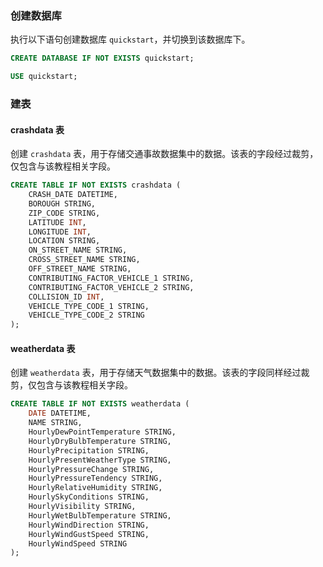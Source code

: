 
### 创建数据库

执行以下语句创建数据库 `quickstart`，并切换到该数据库下。

```sql
CREATE DATABASE IF NOT EXISTS quickstart;

USE quickstart;
```

### 建表

#### crashdata 表

创建 `crashdata` 表，用于存储交通事故数据集中的数据。该表的字段经过裁剪，仅包含与该教程相关字段。

```sql
CREATE TABLE IF NOT EXISTS crashdata (
    CRASH_DATE DATETIME,
    BOROUGH STRING,
    ZIP_CODE STRING,
    LATITUDE INT,
    LONGITUDE INT,
    LOCATION STRING,
    ON_STREET_NAME STRING,
    CROSS_STREET_NAME STRING,
    OFF_STREET_NAME STRING,
    CONTRIBUTING_FACTOR_VEHICLE_1 STRING,
    CONTRIBUTING_FACTOR_VEHICLE_2 STRING,
    COLLISION_ID INT,
    VEHICLE_TYPE_CODE_1 STRING,
    VEHICLE_TYPE_CODE_2 STRING
);
```

#### weatherdata 表

创建 `weatherdata` 表，用于存储天气数据集中的数据。该表的字段同样经过裁剪，仅包含与该教程相关字段。

```sql
CREATE TABLE IF NOT EXISTS weatherdata (
    DATE DATETIME,
    NAME STRING,
    HourlyDewPointTemperature STRING,
    HourlyDryBulbTemperature STRING,
    HourlyPrecipitation STRING,
    HourlyPresentWeatherType STRING,
    HourlyPressureChange STRING,
    HourlyPressureTendency STRING,
    HourlyRelativeHumidity STRING,
    HourlySkyConditions STRING,
    HourlyVisibility STRING,
    HourlyWetBulbTemperature STRING,
    HourlyWindDirection STRING,
    HourlyWindGustSpeed STRING,
    HourlyWindSpeed STRING
);
```
